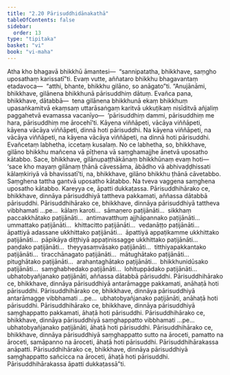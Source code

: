 ```yaml
---
title: "2.20 Pārisuddhidānakathā"
tableOfContents: false
sidebar:
  order: 13
type: "tipitaka"
basket: "vi"
book: "vi-maha"
---
```



<DynamicBreadcrumb />

<Division number="164" book="vi-maha">

<Paragraph number="678" book="vi-maha">
Atha kho bhagavā bhikkhū āmantesi—  “sannipatatha, bhikkhave, saṃgho uposathaṃ karissatī”ti. Evaṃ vutte, aññataro bhikkhu bhagavantaṃ etadavoca—  “atthi, bhante, bhikkhu gilāno, so anāgato”ti.
</Paragraph>

<Paragraph number="679" book="vi-maha">
“Anujānāmi, bhikkhave, gilānena bhikkhunā pārisuddhiṃ dātuṃ. Evañca pana, bhikkhave, dātabbā—  tena gilānena bhikkhunā ekaṃ bhikkhuṃ upasaṅkamitvā ekaṃsaṃ uttarāsaṅgaṃ karitvā ukkuṭikaṃ nisīditvā añjaliṃ paggahetvā evamassa vacanīyo—  ‘pārisuddhiṃ dammi, pārisuddhiṃ me hara, pārisuddhiṃ me ārocehī’ti. Kāyena viññāpeti, vācāya viññāpeti, kāyena vācāya viññāpeti, dinnā hoti pārisuddhi. Na kāyena viññāpeti, na vācāya viññāpeti, na kāyena vācāya viññāpeti, na dinnā hoti pārisuddhi. Evañcetaṃ labhetha, iccetaṃ kusalaṃ. No ce labhetha, so, bhikkhave, gilāno bhikkhu mañcena vā pīṭhena vā saṃghamajjhe ānetvā uposatho kātabbo. Sace, bhikkhave, gilānupaṭṭhākānaṃ bhikkhūnaṃ evaṃ hoti—  ‘sace kho mayaṃ gilānaṃ ṭhānā cāvessāma, ābādho vā abhivaḍḍhissati kālaṃkiriyā vā bhavissatī’ti, na, bhikkhave, gilāno bhikkhu ṭhānā cāvetabbo. Saṃghena tattha gantvā uposatho kātabbo. Na tveva vaggena saṃghena uposatho kātabbo. Kareyya ce, āpatti dukkaṭassa.
</Paragraph>

<Paragraph number="680" book="vi-maha">
Pārisuddhihārako ce, bhikkhave, dinnāya pārisuddhiyā tattheva pakkamati, aññassa dātabbā pārisuddhi. Pārisuddhihārako ce, bhikkhave, dinnāya pārisuddhiyā tattheva vibbhamati …pe…  kālaṃ karoti…  sāmaṇero paṭijānāti…  sikkhaṃ paccakkhātako paṭijānāti…  antimavatthuṃ ajjhāpannako paṭijānāti…  ummattako paṭijānāti…  khittacitto paṭijānāti…  vedanāṭṭo paṭijānāti…  āpattiyā adassane ukkhittako paṭijānāti…  āpattiyā appaṭikamme ukkhittako paṭijānāti…  pāpikāya diṭṭhiyā appaṭinissagge ukkhittako paṭijānāti…  paṇḍako paṭijānāti…  theyyasaṃvāsako paṭijānāti…  titthiyapakkantako paṭijānāti…  tiracchānagato paṭijānāti…  mātughātako paṭijānāti…  pitughātako paṭijānāti…  arahantaghātako paṭijānāti…  bhikkhunidūsako paṭijānāti…  saṃghabhedako paṭijānāti…  lohituppādako paṭijānāti…  ubhatobyañjanako paṭijānāti, aññassa dātabbā pārisuddhi.
</Paragraph>

<Paragraph number="681" book="vi-maha">
Pārisuddhihārako ce, bhikkhave, dinnāya pārisuddhiyā antarāmagge pakkamati, anāhaṭā hoti pārisuddhi. Pārisuddhihārako ce, bhikkhave, dinnāya pārisuddhiyā antarāmagge vibbhamati …pe…  ubhatobyañjanako paṭijānāti, anāhaṭā hoti pārisuddhi.
</Paragraph>

<Paragraph number="682" book="vi-maha">
Pārisuddhihārako ce, bhikkhave, dinnāya pārisuddhiyā saṃghappatto pakkamati, āhaṭā hoti pārisuddhi. Pārisuddhihārako ce, bhikkhave, dinnāya pārisuddhiyā saṃghappatto vibbhamati …pe…  ubhatobyañjanako paṭijānāti, āhaṭā hoti pārisuddhi.
</Paragraph>

<Paragraph number="683" book="vi-maha">
Pārisuddhihārako ce, bhikkhave, dinnāya pārisuddhiyā saṃghappatto sutto na āroceti, pamatto na āroceti, samāpanno na āroceti, āhaṭā hoti pārisuddhi. Pārisuddhihārakassa anāpatti.
</Paragraph>

<Paragraph number="684" book="vi-maha">
Pārisuddhihārako ce, bhikkhave, dinnāya pārisuddhiyā saṃghappatto sañcicca na āroceti, āhaṭā hoti pārisuddhi. Pārisuddhihārakassa āpatti dukkaṭassā”ti.
</Paragraph>
</Division>
